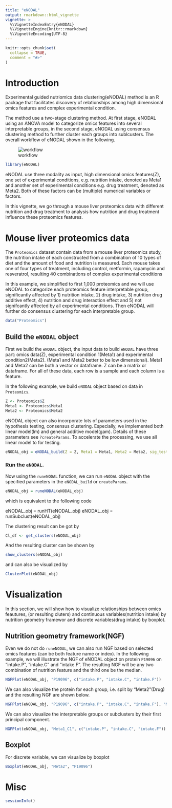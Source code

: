 ---
title: "eNODAL"
output: rmarkdown::html_vignette
vignette: >
  %\VignetteIndexEntry{eNODAL}
  %\VignetteEngine{knitr::rmarkdown}
  %\VignetteEncoding{UTF-8}
---

```{r, include = FALSE}
knitr::opts_chunk$set(
  collapse = TRUE,
  comment = "#>"
)
```

# Introduction

Experimental guided nutriomics data clustering(eNODAL) method is an R package that
facilitates discovery of relationships among high dimensional omics features and 
complex experimental condition.

The method use a two-stage clustering method. At first stage, eNODAL using an ANOVA
model to categorize omics features into several interpretable groups, in the second
stage, eNODAL using consensus clustering method to further cluster each groups into 
sublcusters. The overall workflow of eNODAL shown in the following.

![workflow](../inst/figures/workflow.jpg)

```{r setup}
library(eNODAL)
```

eNODAL use three modality as input, high dimensional omics features(Z), one set of 
experimental conditions, e.g. nutrition intake, denoted as Meta1 and another set of
experimental conditions e.g. drug treatment, denoted as Meta2. Both of these factors
can be (multiple) numerical variables or factors.

In this vignette, we go through a mouse liver proteomics data with different nutrition
and drug treatment to analysis how nutrition and drug treatment influence these proteomics 
features.

# Mouse liver proteomics data

The `Proteomics` dataset contain data from a mouse liver proteomics study, 
the nutrition intake of each constructed from a combination of 10 types of diet
and the amount of food and nutrition is measured. Each mouse takes one of four 
types of treatment, including control, metformin, rapamycin and resveratrol, resulting
40 combinations of complex experimental conditions


In this example, we simplified to first 1,000 proteomics and we will use eNODAL
to categorize each proteomics feature interpretable group, significantly affected by
1) nutrition intake, 2) drug intake, 3) nutrition drug additive effect, 4) nutrition 
and drug interaction effect and 5) not signifcantly affected by all experimental 
conditions. Then eNODAL will further do consensus clustering for each interpretable 
group.

```{r}
data("Proteomics")
```

## Build the `eNODAL` object

First we build the `eNODAL` object, the input data to build `eNODAL` have three 
part: omics data(Z), experimental condition 1(Meta1) and experimental condition2(Meta2).
(Meta1 and Meta2 better to be low dimensional). Meta1 and Meta2 can be both a vector
or dataframe. Z can be a matrix or dataframe. For all of these data, each row 
is a sample and each column is a feature.

In the following example, we build `eNODAL` object based on data in `Proteomics`.

```{r}
Z <- Proteomics$Z
Meta1 <- Proteomics$Meta1
Meta2 <- Proteomics$Meta2
```

eNODAL object can also incorporate lots of parameters used in the hypothesis testing,
consensus clustering. Especially, we implemented both linear model(lm) and 
general additive model(gam). Details of these parameters see `?createParams`. 
To accelerate the processing, we use all linear model to for testing.


```{r}
eNODAL_obj = eNODAL_build(Z = Z, Meta1 = Meta1, Meta2 = Meta2, sig_test = "lm", test_func = "lm")
```

### Run the `eNODAL`.

Now using the `runeNODAL` function, we can run `eNODAL` object with the specified
parameters in the `eNODAL_build` or `createParams`.

```{r}
eNODAL_obj = runeNODAL(eNODAL_obj)
```

which is equivalent to the following code

eNODAL_obj = runHT(eNODAL_obj)
eNODAL_obj = runSubclust(eNODAL_obj)

The clustering result can be got by 

```{r}
Cl_df <- get_clusters(eNODAL_obj)
```

And the resulting cluster can be shown by

```{r}
show_clusters(eNODAL_obj)
```

and can also be visualized by

```{r}
ClusterPlot(eNODAL_obj)
```

# Visualization

In this section, we will show how to visualize relationships between omics feautures,
(or resulting cluters) and continuous variables(nutrition intake) by nutrition
geometry framewor and discrete variables(drug intake) by boxplot.

## Nutrition geometry framework(NGF)

Even we do not do `runeNODAL`, we can also run NGF based on selected omics features
(can be both feature name or index). In the following example, we will illustrate
the NGF of eNODAL object on protein `P19096` on "intake.P", "intake.C" and "intake.F".
The resulting NGF will be any two combination of nutrition feature and the third one 
be the median.

```{r}
NGFPlot(eNODAL_obj, "P19096", c("intake.P", "intake.C", "intake.F"))
```

We can also visualize the protein for each group, i.e. split by "Meta2"(Drug) and 
the resulting NGF are shown below.

```{r}
NGFPlot(eNODAL_obj, "P19096", c("intake.P", "intake.C", "intake.F"), "Meta2")
```
We can also visualize the interpretable groups or subclusters by their first principal component.

```{r}
NGFPlot(eNODAL_obj, "Meta1_C1", c("intake.P", "intake.C", "intake.F"))
```

## Boxplot

For discrete variable,  we can visualize by boxplot

```{r}
Boxplot(eNODAL_obj, "Meta2", "P19096")
```


# Misc

```{r}
sessionInfo()
```


